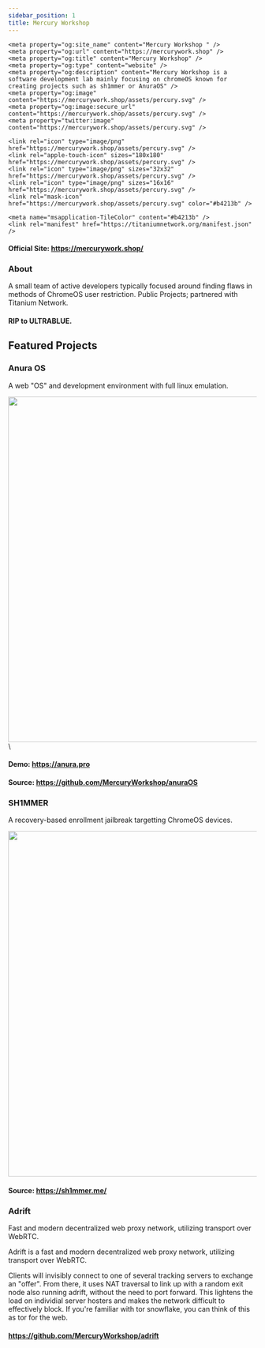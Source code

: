 ```yaml
---
sidebar_position: 1
title: Mercury Workshop
---
```


<head>
    <meta content="IE=edge" http-equiv="X-UA-Compatible" />
    <meta name="viewport" content="width=device-width, initial-scale=1.0, shrink-to-fit=no" />
    <meta content="1.0.10" name="version" />
    <meta name="theme-color" media="(prefers-color-scheme: dark)" content="#434c5e" />
    <link rel="canonical" href=" https://mercurywork.shop/" />
    <meta name="keywords" content="exploits, webos, proxy, web proxy, unblock websites, unblock chromebook, un block chromebook, online proxy" />
    
    <meta property="og:site_name" content="Mercury Workshop " />
    <meta property="og:url" content="https://mercurywork.shop" />
    <meta property="og:title" content="Mercury Workshop" />
    <meta property="og:type" content="website" />
    <meta property="og:description" content="Mercury Workshop is a software development lab mainly focusing on chromeOS known for creating projects such as sh1mmer or AnuraOS" />
    <meta property="og:image" content="https://mercurywork.shop/assets/percury.svg" />
    <meta property="og:image:secure_url" content="https://mercurywork.shop/assets/percury.svg" />
    <meta property="twitter:image" content="https://mercurywork.shop/assets/percury.svg" />
    
    <link rel="icon" type="image/png" href="https://mercurywork.shop/assets/percury.svg" />
    <link rel="apple-touch-icon" sizes="180x180" href="https://mercurywork.shop/assets/percury.svg" />
    <link rel="icon" type="image/png" sizes="32x32" href="https://mercurywork.shop/assets/percury.svg" />
    <link rel="icon" type="image/png" sizes="16x16" href="https://mercurywork.shop/assets/percury.svg" />
    <link rel="mask-icon" href="https://mercurywork.shop/assets/percury.svg" color="#b4213b" />
	
    <meta name="msapplication-TileColor" content="#b4213b" />
    <link rel="manifest" href="https://titaniumnetwork.org/manifest.json" />

</head>

#### Official Site: https://mercurywork.shop/

### About
A small team of active developers typically focused around finding flaws in methods of ChromeOS user restriction.
Public Projects; partnered with Titanium Network.

#### RIP to ULTRABLUE.

## Featured Projects

### Anura OS
A web "OS" and development environment with full linux emulation.

<img width="700px" src="https://raw.githubusercontent.com/MercuryWorkshop/anuraOS/main/assets/showcase1.gif"></img>\

#### Demo: https://anura.pro

#### Source: https://github.com/MercuryWorkshop/anuraOS

### SH1MMER
A recovery-based enrollment jailbreak targetting ChromeOS devices.

<img width="700px" src="https://sh1mmer.me/assets/utils-select01.png"></img>

#### Source: https://sh1mmer.me/

### Adrift
Fast and modern decentralized web proxy network, utilizing transport over WebRTC.

Adrift is a fast and modern decentralized web proxy network, utilizing transport over WebRTC.

Clients will invisibly connect to one of several tracking servers to exchange an "offer". From there, it uses NAT traversal to link up with a random exit node also running adrift, without the need to port forward. This lightens the load on individial server hosters and makes the network difficult to effectively block. If you're familiar with tor snowflake, you can think of this as tor for the web.

#### https://github.com/MercuryWorkshop/adrift
